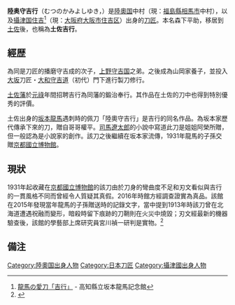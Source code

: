 '''陸奥守吉行'''（むつのかみよしゆき，{{bd|1650年||1710年|}}）是[[陸奧国|陸奧国]]中村（現：[[福島縣|福島縣]][[相馬市|相馬市]]中村），以及[[攝津国|攝津国]][[住吉郡|住吉]]<ref>[http://www.ryoma-kinenkan.jp/study/qa/ryoma/post-9.php 龍馬の愛刀「吉行」] {{webarchive|url=https://web.archive.org/web/20150706123721/http://www.ryoma-kinenkan.jp/study/qa/ryoma/post-9.php |date=2015-07-06 }} - 高知縣立坂本龍馬記念館</ref>（現：[[大阪府|大阪府]][[大阪市|大阪市]][[住吉区|住吉区]]）出身的[[刀匠|刀匠]]。本名森下平助，移居到[[土佐国|土佐]]後，也稱為'''土佐吉行'''。

==經歴==
為同是刀匠的播磨守吉成的次子，[[上野守吉国|上野守吉国]]之弟。之後成為山岡家養子，並投入 [[大阪市|大坂]]刀匠・[[大和守吉道|大和守吉道]]（初代）門下進行製刀修行。

[[土佐藩|土佐藩]]於[[元祿|元祿]]年間招聘吉行為同藩的鍛治奉行。其作品在土佐的刀中也得到特別優秀的評價。

土佐出身的[[坂本龍馬|坂本龍馬]]遇刺時的佩刀「陸奧守吉行」是吉行的同名作品。為坂本家歷代傳承下來的刀，贈自哥哥權平。[[司馬遼太郎|司馬遼太郎]]的小說中寫道此刀是姐姐阿榮所贈，但一般認為是小說家的創作。該刀之後繼續在坂本家流傳，1931年龍馬的子孫交贈[[京都國立博物館|京都國立博物館]]。

==現狀==

1931年起收藏在[[京都國立博物館|京都國立博物館]]的該刀由於刀身的彎曲度不足和刃文看似與吉行的一貫風格不同而曾經令人質疑其真假。2016年時館方經調查證實為真品。該館在2015年發現當年龍馬的子孫贈送時的記錄文字，當中提到1913年時該刀曾在北海道遭遇祝融而變形，暗殺時留下痕跡的刀鞘則在火災中燒毀；刃文經最新的機器驗查後，該館的學藝部上席研究員宮川禎一研判是實物。<ref>{{cite news|language=ja|date=2016年5月11日|accessdate=2016年10月25日|url=http://www.asahi.com/articles/ASJ5C33KXJ5CPLZB001.html|title=「龍馬の遺品」の刀、暗殺時の実物と判明　京都国立博|author=久保智祥 |archiveurl=https://web.archive.org/web/20161025091059/http://www.asahi.com/articles/ASJ5C33KXJ5CPLZB001.html |archivedate=2016年10月25日|deadurl=no}}</ref>

==備注==
<references/>


[[Category:陸奧国出身人物|Category:陸奧国出身人物]]
[[Category:日本刀匠|Category:日本刀匠]]
[[Category:攝津國出身人物|Category:攝津國出身人物]]